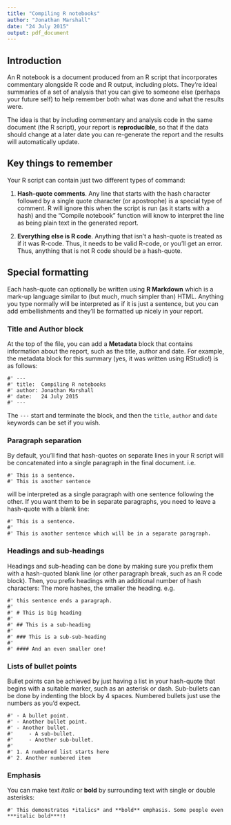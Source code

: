 ```yaml
---
title: "Compiling R notebooks"
author: "Jonathan Marshall"
date: "24 July 2015"
output: pdf_document
---
```


## Introduction

An R notebook is a document produced from an R script that incorporates commentary alongside R code and R output, including plots. They're ideal summaries of a set of analysis that you can give to someone else (perhaps your future self) to help remember both what was done and what the results were.

The idea is that by including commentary and analysis code in the same document (the R script), your report is **reproducible**, so that if the data should change at a later date you can re-generate the report and the results will automatically update.

## Key things to remember

Your R script can contain just two different types of command:

1. **Hash-quote comments**. Any line that starts with the hash character followed by a single quote character (or apostrophe) is a special type of comment. R will ignore this when the script is run (as it starts with a hash) and the "Compile notebook" function will know to interpret the line as being plain text in the generated report.

2. **Everything else is R code**. Anything that isn't a hash-quote is treated as if it was R-code. Thus, it needs to be valid R-code, or you'll get an error. Thus, anything that is not R code should be a hash-quote.

## Special formatting

Each hash-quote can optionally be written using **R Markdown** which is a mark-up language similar to (but much, much simpler than) HTML. Anything you type normally will be interpreted as if it is just a sentence, but you can add embellishments and they'll be formatted up nicely in your report.

### Title and Author block

At the top of the file, you can add a **Metadata** block that contains information about the report, such as the title, author and date. For example, the metadata block for this summary (yes, it was written using RStudio!) is as follows:

```
#' ---
#' title:  Compiling R notebooks
#' author: Jonathan Marshall
#' date:   24 July 2015
#' ---
```

The `---` start and terminate the block, and then the `title`, `author` and `date` keywords can be set if you wish.

### Paragraph separation

By default, you'll find that hash-quotes on separate lines in your R script will be concatenated into a single paragraph in the final document. i.e.

```
#' This is a sentence.
#' This is another sentence
```

will be interpreted as a single paragraph with one sentence following the other. If you want them to be in separate paragraphs, you need to leave a hash-quote with a blank line:

```
#' This is a sentence.
#'
#' This is another sentence which will be in a separate paragraph.
```

### Headings and sub-headings

Headings and sub-heading can be done by making sure you prefix them with a hash-quoted blank line (or other paragraph break, such as an R code block). Then, you prefix headings with an additional number of hash characters: The more hashes, the smaller the heading. e.g.

```
#' this sentence ends a paragraph.
#'
#' # This is big heading
#'
#' ## This is a sub-heading
#'
#' ### This is a sub-sub-heading
#'
#' #### And an even smaller one!
```

### Lists of bullet points

Bullet points can be achieved by just having a list in your hash-quote that begins with a suitable marker, such as an asterisk or dash. Sub-bullets can be done by indenting the block by 4 spaces. Numbered bullets just use the numbers as you'd expect.

```
#' - A bullet point.
#' - Another bullet point.
#' - Another bullet.
#'     - A sub-bullet.
#'     - Another sub-bullet.
#'
#' 1. A numbered list starts here
#' 2. Another numbered item
```

### Emphasis

You can make text *italic* or **bold** by surrounding text with single or double asterisks:

```
#' This demonstrates *italics* and **bold** emphasis. Some people even ***italic bold***!!
```
